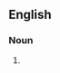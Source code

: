==English==

===Noun===
{{head|en|noun plural form|head=[[maternal]] [[aunt]]s}}

# {{plural of|maternal aunt|lang=en}}